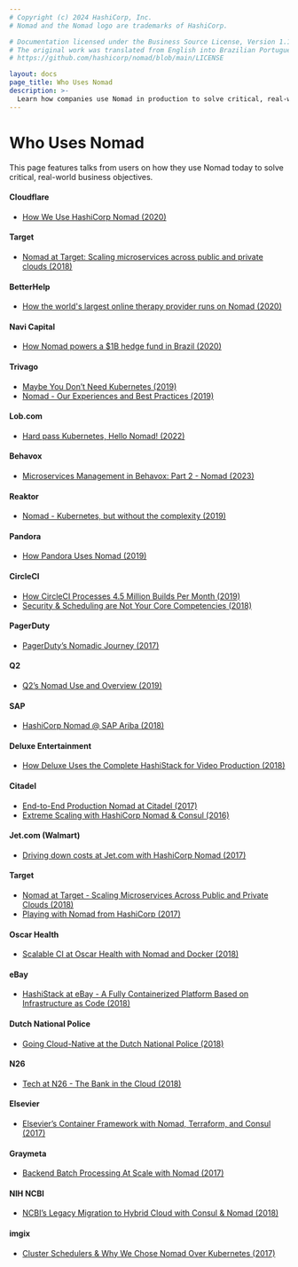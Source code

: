 ```yaml
---
# Copyright (c) 2024 HashiCorp, Inc.
# Nomad and the Nomad logo are trademarks of HashiCorp.

# Documentation licensed under the Business Source License, Version 1.1.
# The original work was translated from English into Brazilian Portuguese.
# https://github.com/hashicorp/nomad/blob/main/LICENSE

layout: docs
page_title: Who Uses Nomad
description: >-
  Learn how companies use Nomad in production to solve critical, real-world business objectives.
---
```


# Who Uses Nomad

This page features talks from users on how they use Nomad today to solve critical, real-world business objectives.

#### Cloudflare

- [How We Use HashiCorp Nomad (2020)](https://blog.cloudflare.com/how-we-use-hashicorp-nomad/)

#### Target

- [Nomad at Target: Scaling microservices across public and private clouds (2018)](https://www.hashicorp.com/resources/nomad-scaling-target-microservices-across-cloud)

#### BetterHelp

- [How the world's largest online therapy provider runs on Nomad (2020)](https://www.youtube.com/watch?v=eN2ghrGpiUo)

#### Navi Capital

- [How Nomad powers a \$1B hedge fund in Brazil (2020)](https://www.hashicorp.com/blog/nomad-community-story-navi-capital/)

#### Trivago

- [Maybe You Don’t Need Kubernetes (2019)](https://endler.dev/2019/maybe-you-dont-need-kubernetes/)
- [Nomad - Our Experiences and Best Practices (2019)](https://tech.trivago.com/2019/01/25/nomad-our-experiences-and-best-practices/)

#### Lob.com

- [Hard pass Kubernetes, Hello Nomad! (2022)](https://www.lob.com/blog/alternative-to-kubernetes)

#### Behavox

- [Microservices Management in Behavox: Part 2 - Nomad (2023)](https://blog.behavox.engineering/microservices-management-in-behavox-part-2-nomad/)

#### Reaktor

- [Nomad - Kubernetes, but without the complexity (2019)](https://youtu.be/GkmyNBUugg8)

#### Pandora

- [How Pandora Uses Nomad (2019)](https://www.youtube.com/watch?v=OsZeKTP2u98&t=2s)

#### CircleCI

- [How CircleCI Processes 4.5 Million Builds Per Month (2019)](https://stackshare.io/circleci/how-circleci-processes-4-5-million-builds-per-month)
- [Security & Scheduling are Not Your Core Competencies (2018)](https://www.hashicorp.com/resources/nomad-vault-circleci-security-scheduling)

#### PagerDuty

- [PagerDuty’s Nomadic Journey (2017)](https://www.hashicorp.com/resources/pagerduty-nomad-journey)

#### Q2

- [Q2’s Nomad Use and Overview (2019)](https://www.youtube.com/watch?v=OsZeKTP2u98&feature=youtu.be&t=1499)

#### SAP

- [HashiCorp Nomad @ SAP Ariba (2018)](https://www.hashicorp.com/resources/nomad-community-call-core-team-sap-ariba)

#### Deluxe Entertainment

- [How Deluxe Uses the Complete HashiStack for Video Production (2018)](https://www.hashicorp.com/resources/deluxe-hashistack-video-production)

#### Citadel

- [End-to-End Production Nomad at Citadel (2017)](https://www.hashicorp.com/resources/end-to-end-production-nomad-citadel)
- [Extreme Scaling with HashiCorp Nomad & Consul (2016)](https://www.hashicorp.com/resources/citadel-scaling-hashicorp-nomad-consul)

#### Jet.com (Walmart)

- [Driving down costs at Jet.com with HashiCorp Nomad (2017)](https://www.hashicorp.com/resources/jet-walmart-hashicorp-nomad-azure-run-apps)

#### Target

- [Nomad at Target - Scaling Microservices Across Public and Private Clouds (2018)](https://www.hashicorp.com/resources/nomad-scaling-target-microservices-across-cloud)
- [Playing with Nomad from HashiCorp (2017)](https://danielparker.me/nomad/hashicorp/schedulers/nomad/)

#### Oscar Health

- [Scalable CI at Oscar Health with Nomad and Docker (2018)](https://www.hashicorp.com/resources/scalable-ci-oscar-health-insurance-nomad-docker)

#### eBay

- [HashiStack at eBay - A Fully Containerized Platform Based on Infrastructure as Code (2018)](https://www.hashicorp.com/resources/ebay-hashistack-fully-containerized-platform-iac)

#### Dutch National Police

- [Going Cloud-Native at the Dutch National Police (2018)](https://www.hashicorp.com/resources/going-cloud-native-at-the-dutch-national-police)

#### N26

- [Tech at N26 - The Bank in the Cloud (2018)](https://medium.com/insiden26/tech-at-n26-the-bank-in-the-cloud-e5ff818b528b)

#### Elsevier

- [Elsevier’s Container Framework with Nomad, Terraform, and Consul (2017)](https://www.hashicorp.com/resources/elsevier-nomad-container-framework-demo)

#### Graymeta

- [Backend Batch Processing At Scale with Nomad (2017)](https://www.hashicorp.com/resources/backend-batch-processing-nomad)

#### NIH NCBI

- [NCBI’s Legacy Migration to Hybrid Cloud with Consul & Nomad (2018)](https://www.hashicorp.com/resources/ncbi-legacy-migration-hybrid-cloud-consul-nomad)

#### imgix

- [Cluster Schedulers & Why We Chose Nomad Over Kubernetes (2017)](https://medium.com/@copyconstruct/schedulers-kubernetes-and-nomad-b0f2e14a896)

